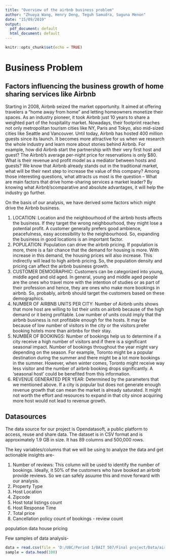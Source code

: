 ---
title: "Overview of the airbnb business problem"
author: "Zhuoya Wang, Henry Deng, Teguh Samudra, Suguna Menon"
date: "15/09/2019"
output:
  pdf_document: default
  html_document: default
---

```{r setup, include=FALSE}
knitr::opts_chunk$set(echo = TRUE)
```

# Business Problem

## Factors influencing the business growth of home sharing services like Airbnb

Starting in 2008, Airbnb seized the market opportunity. It aimed at offering travelers a “home away from home” and letting homeowners monetize their spaces. As an industry pioneer, it took Airbnb just 10 years to share a weighted part of the hospitality market. Nowadays, their footprint reaches not only metropolitan tourism cities like NY, Paris and Tokyo, also mid-sized cities like Seattle and Vancouver. Until today, Airbnb has hosted 400 million guests since its launch. 
It becomes more attractive for us when we research the whole industry and learn more about stories behind Airbnb. For example, how did Airbnb start the partnership with their very first host and guest? The Airbnb’s average per-night price for reservations is only $80. What is their revenue and profit model as a mediator between hosts and guests? We know that Airbnb already stands out in the traditional market, what will be their next step to increase the value of this company?
Among those interesting questions, what attracts us most is the question -- What are main factors that drive home-sharing services a market leader? By knowing what Airbnb’scomparative and absolute advantages, it will help the industry go further.

On the basis of our analysis, we have derived some factors which might drive the Airbnb business.

1. LOCATION: Location and the neighbourhood of the airbnb hosts affects the business. If they target the wrong neighbourhood, they might lose a potential profit. A customer generally prefers good ambience, peacefulness, easy accessibility to the neighbourhood. So, expanding the business in good locations is an important factor.
2. POPULATION: Population can drive the airbnb pricing. If population is more, there is a fair chance that the demand for housing is more. With increase in this demand, the housing prices will also increase. This indirectly will lead to high airbnb pricing. So, the population density and pricing can affect the airbnb business growth.
3. CUSTOMER DEMOGRAPHIC: Customers can be categorized into young, middle aged and old aged. In general, young and middle aged people are the ones who travel more with the intention of studies or as part of their profession and hence, they are ones who make more bookings in airbnb. So, probably, airbnb should target the customers based on these demographics. 
4. NUMBER OF AIRBNB UNITS PER CITY: Number of Airbnb units shows that more host are willing to list their units on airbnb because of the high demand or it being profitable. Low number of units could imply that the airbnb business is not profitable enough for the hosts. It may be because of low number of visitors in the city or the visitors prefer booking hotels more than airbnbs for their stay.
5. NUMBER OF BOOKINGS: Number of bookings help us to determine if a city receive a high number of visitors and if there is a significant seasonal impact. Number of bookings throughout the year might vary depending on the season. For example, Toronto might be a popular destination during the summer and there might be a lot more bookings in the summer. However, when winter comes, Toronto might receive way less visitor and the number of airbnb booking drops significantly. A ‘seasonal host’ could be benefited from this information.
6. REVENUE GENERATED PER YEAR: Determined by the parameters that we mentioned above. If a city is popular but does not generate enough revenue growth that can mean the market is already saturated. It might not worth the effort and resources to expand in that city since acquiring more host would not lead to revenue growth.

## Datasources

The data source for our project is Opendatasoft, a public platform to access, reuse and share data. The dataset is in CSV format and is approximately 1.9 GB in size. It has 89 columns and 500,000 rows.

The key variables/columns that we will be using to analyze the data and get actionable insights are-

1. Number of reviews: This column will be used to identify the number of bookings. Ideally, it 50% of the customers who have booked an airbnb provide reviews. So we can safely asuume this and move forward with our analysis.
2. Property Type
3. Host Location
4. Zipcode
5. Host total listings count
6. Host Response Time
7. Total price
8. Cancellation policy
count of bookings - review count



population data
house pricing


Few samples of data analysis-
 

```{r}
data = read.csv(file = 'D:/UBC/Period 1/BAIT 507/Final project/Data/airbnb-listings.csv', header = TRUE, sep = ';')
sample = data.head(100)
```